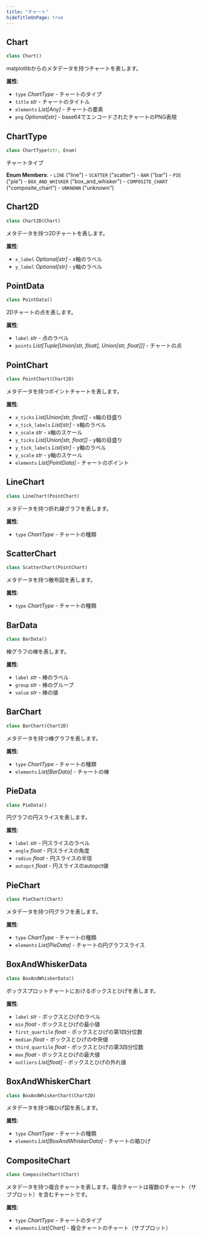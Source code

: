 ```yaml
---
title: "チャート"
hideTitleOnPage: true
---
```


## Chart

```python
class Chart()
```

matplotlibからのメタデータを持つチャートを表します。

**属性**:

- `type` _ChartType_ - チャートのタイプ
- `title` _str_ - チャートのタイトル
- `elements` _List[Any]_ - チャートの要素
- `png` _Optional[str]_ - base64でエンコードされたチャートのPNG表現


## ChartType

```python
class ChartType(str, Enum)
```

チャートタイプ

**Enum Members**:
    - `LINE` ("line")
    - `SCATTER` ("scatter")
    - `BAR` ("bar")
    - `PIE` ("pie")
    - `BOX_AND_WHISKER` ("box_and_whisker")
    - `COMPOSITE_CHART` ("composite_chart")
    - `UNKNOWN` ("unknown")

## Chart2D

```python
class Chart2D(Chart)
```

メタデータを持つ2Dチャートを表します。

**属性**:

- `x_label` _Optional[str]_ - x軸のラベル
- `y_label` _Optional[str]_ - y軸のラベル

## PointData

```python
class PointData()
```

2Dチャートの点を表します。

**属性**:

- `label` _str_ - 点のラベル
- `points` _List[Tuple[Union[str, float], Union[str, float]]]_ - チャートの点

## PointChart

```python
class PointChart(Chart2D)
```

メタデータを持つポイントチャートを表します。

**属性**:

- `x_ticks` _List[Union[str, float]]_ - x軸の目盛り
- `x_tick_labels` _List[str]_ - x軸のラベル
- `x_scale` _str_ - x軸のスケール
- `y_ticks` _List[Union[str, float]]_ - y軸の目盛り
- `y_tick_labels` _List[str]_ - y軸のラベル
- `y_scale` _str_ - y軸のスケール
- `elements` _List[PointData]_ - チャートのポイント

## LineChart

```python
class LineChart(PointChart)
```

メタデータを持つ折れ線グラフを表します。

**属性**:

- `type` _ChartType_ - チャートの種類

## ScatterChart

```python
class ScatterChart(PointChart)
```

メタデータを持つ散布図を表します。

**属性**:

- `type` _ChartType_ - チャートの種類

## BarData

```python
class BarData()
```

棒グラフの棒を表します。

**属性**:

- `label` _str_ - 棒のラベル
- `group` _str_ - 棒のグループ
- `value` _str_ - 棒の値

## BarChart

```python
class BarChart(Chart2D)
```

メタデータを持つ棒グラフを表します。

**属性**:

- `type` _ChartType_ - チャートの種類
- `elements` _List[BarData]_ - チャートの棒

## PieData

```python
class PieData()
```

円グラフの円スライスを表します。

**属性**:

- `label` _str_ - 円スライスのラベル
- `angle` _float_ - 円スライスの角度
- `radius` _float_ - 円スライスの半径
- `autopct` _float_ - 円スライスのautopct値

## PieChart

```python
class PieChart(Chart)
```

メタデータを持つ円グラフを表します。

**属性**:

- `type` _ChartType_ - チャートの種類
- `elements` _List[PieData]_ - チャートの円グラフスライス

## BoxAndWhiskerData

```python
class BoxAndWhiskerData()
```

ボックスプロットチャートにおけるボックスとひげを表します。

**属性**:

- `label` _str_ - ボックスとひげのラベル
- `min` _float_ - ボックスとひげの最小値
- `first_quartile` _float_ - ボックスとひげの第1四分位数
- `median` _float_ - ボックスとひげの中央値
- `third_quartile` _float_ - ボックスとひげの第3四分位数
- `max` _float_ - ボックスとひげの最大値
- `outliers` _List[float]_ - ボックスとひげの外れ値

## BoxAndWhiskerChart

```python
class BoxAndWhiskerChart(Chart2D)
```

メタデータを持つ箱ひげ図を表します。

**属性**:

- `type` _ChartType_ - チャートの種類
- `elements` _List[BoxAndWhiskerData]_ - チャートの箱ひげ

## CompositeChart

```python
class CompositeChart(Chart)
```

メタデータを持つ複合チャートを表します。複合チャートは複数のチャート（サブプロット）を含むチャートです。

**属性**:

- `type` _ChartType_ - チャートのタイプ
- `elements` _List[Chart]_ - 複合チャートのチャート（サブプロット）

